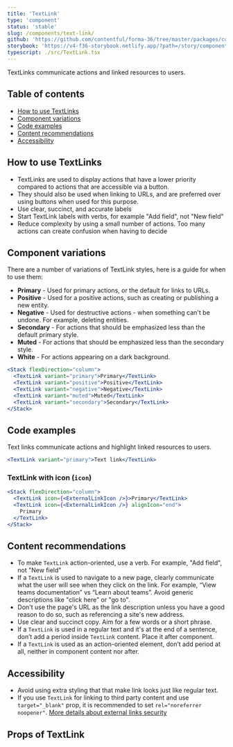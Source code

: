 ```yaml
---
title: 'TextLink'
type: 'component'
status: 'stable'
slug: /components/text-link/
github: 'https://github.com/contentful/forma-36/tree/master/packages/components/text-link'
storybook: 'https://v4-f36-storybook.netlify.app/?path=/story/components-textlink--basic'
typescript: ./src/TextLink.tsx
---
```


TextLinks communicate actions and linked resources to users.

## Table of contents

- [How to use TextLinks](#how-to-use-textlinks)
- [Component variations](#component-variations)
- [Code examples](#code-examples)
- [Content recommendations](#content-recommendations)
- [Accessibility](#accessibility)

## How to use TextLinks

- TextLinks are used to display actions that have a lower priority compared to actions that are accessible via a button.
- They should also be used when linking to URLs, and are preferred over using buttons when used for this purpose.
- Use clear, succinct, and accurate labels
- Start TextLink labels with verbs, for example "Add field", not "New field"
- Reduce complexity by using a small number of actions. Too many actions can create confusion when having to decide

## Component variations

There are a number of variations of TextLink styles, here is a guide for when to use them:

- **Primary** - Used for primary actions, or the default for links to URLs.
- **Positive** - Used for a positive actions, such as creating or publishing a new entity.
- **Negative** - Used for destructive actions - when something can't be undone. For example, deleting entities.
- **Secondary** - For actions that should be emphasized less than the default primary style.
- **Muted** - For actions that should be emphasized less than the secondary style.
- **White** - For actions appearing on a dark background.

```jsx
<Stack flexDirection="column">
  <TextLink variant="primary">Primary</TextLink>
  <TextLink variant="positive">Positive</TextLink>
  <TextLink variant="negative">Negative</TextLink>
  <TextLink variant="muted">Muted</TextLink>
  <TextLink variant="secondary">Secondary</TextLink>
</Stack>
```

## Code examples

Text links communicate actions and highlight linked resources to users.

```jsx
<TextLink variant="primary">Text link</TextLink>
```

### TextLink with icon (`icon`)

```jsx
<Stack flexDirection="column">
  <TextLink icon={<ExternalLinkIcon />}>Primary</TextLink>
  <TextLink icon={<ExternalLinkIcon />} alignIcon="end">
    Primary
  </TextLink>
</Stack>
```

## Content recommendations

- To make `TextLink` action-oriented, use a verb. For example, "Add field", not "New field"
- If a `TextLink` is used to navigate to a new page, clearly communicate what the user will see when they click on the link. For example, “View teams documentation” vs “Learn about teams”. Avoid generic descriptions like "click here" or "go to".
- Don't use the page's URL as the link description unless you have a good reason to do so, such as referencing a site's new address.
- Use clear and succinct copy. Aim for a few words or a short phrase.
- If a `TextLink` is used in a regular text and it's at the end of a sentence, don’t add a period inside `TextLink` content. Place it after component.
- If a `TextLink` is used as an action-oriented element, don’t add period at all, neither in component content nor after.

## Accessibility

- Avoid using extra styling that that make link looks just like regular text.
- If you use `TextLink` for linking to third party content and use `target="_blank"` prop, it is recommended to set `rel="noreferrer noopener"`. [More details about external links security](https://web.dev/external-anchors-use-rel-noopener/)

## Props of TextLink


<Props of="TextLink" />
